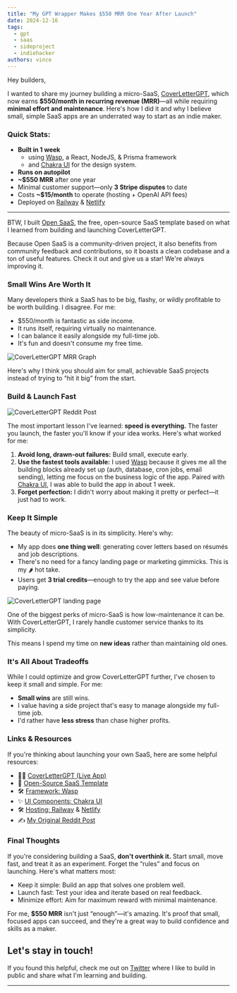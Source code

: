 ```yaml
---
title: "My GPT Wrapper Makes $550 MRR One Year After Launch"
date: 2024-12-16
tags:
  - gpt
  - saas
  - sideproject
  - indiehacker
authors: vince
---
```



Hey builders,

I wanted to share my journey building a micro-SaaS, [CoverLetterGPT](https://coverlettergpt.xyz/), which now earns **$550/month in recurring revenue (MRR)**—all while requiring **minimal effort and maintenance**. Here's how I did it and why I believe small, simple SaaS apps are an underrated way to start as an indie maker.

<Tweet id="1863553258586820976" />

### Quick Stats:

- **Built in 1 week**
  - using [Wasp](https://wasp.sh/), a React, NodeJS, & Prisma framework
  - and [Chakra UI](https://chakra-ui.com/) for the design system.
- **Runs on autopilot**
- **~$550 MRR** after one year
- Minimal customer support—only **3 Stripe disputes** to date
- Costs **~$15/month** to operate (hosting + OpenAI API fees)
- Deployed on [Railway](https://railway.app/) & [Netlify](https://netlify.com/)

---

BTW, I built [Open SaaS](https://opensaas.sh), the free, open-source SaaS template based on what I learned from building and launching CoverLetterGPT.

Because Open SaaS is a community-driven project, it also benefits from community feedback and contributions, so it boasts a clean codebase and a ton of useful features. Check it out and give us a star! We're always improving it.

<StarOpenSaaSCTA />

### Small Wins Are Worth It

Many developers think a SaaS has to be big, flashy, or wildly profitable to be worth building. I disagree. For me:

- $550/month is fantastic as side income.
- It runs itself, requiring virtually no maintenance.
- I can balance it easily alongside my full-time job.
- It's fun and doesn't consume my free time.

<Image src={mrrGraph} alt="CoverLetterGPT MRR Graph" />

Here's why I think you should aim for small, achievable SaaS projects instead of trying to “hit it big” from the start.

### Build & Launch Fast

<Image src={redditPost} alt="CoverLetterGPT Reddit Post" />

The most important lesson I've learned: **speed is everything.** The faster you launch, the faster you'll know if your idea works. Here's what worked for me:

1. **Avoid long, drawn-out failures:** Build small, execute early.
2. **Use the fastest tools available:** I used [Wasp](https://wasp.sh/) because it gives me all the building blocks already set up (auth, database, cron jobs, email sending), letting me focus on the business logic of the app. Paired with [Chakra UI](https://chakra-ui.com/), I was able to build the app in about 1 week.
3. **Forget perfection:** I didn't worry about making it pretty or perfect—it just had to work.

### Keep It Simple

The beauty of micro-SaaS is in its simplicity. Here's why:

- My app does **one thing well**: generating cover letters based on résumés and job descriptions.
- There's no need for a fancy landing page or marketing gimmicks. This is my 🌶 hot take.
- Users get **3 trial credits**—enough to try the app and see value before paying.

<Image src={landingPage} alt="CoverLetterGPT landing page" />

One of the biggest perks of micro-SaaS is how low-maintenance it can be. With CoverLetterGPT, I rarely handle customer service thanks to its simplicity.

This means I spend my time on **new ideas** rather than maintaining old ones.

### It's All About Tradeoffs

While I could optimize and grow CoverLetterGPT further, I've chosen to keep it small and simple. For me:

- **Small wins** are still wins.
- I value having a side project that's easy to manage alongside my full-time job.
- I'd rather have **less stress** than chase higher profits.

### Links & Resources

If you're thinking about launching your own SaaS, here are some helpful resources:

- 👨‍💻 [CoverLetterGPT (Live App)](https://coverlettergpt.xyz/)
- 💸 [Open-Source SaaS Template](https://github.com/wasp-lang/open-saas)
- 🛠️ [Framework: Wasp](https://wasp.sh/)
- ✨ [UI Components: Chakra UI](https://chakra-ui.com/)
- 🛠️ [Hosting: Railway](https://railway.app/) & [Netlify](https://netlify.com/)
- ✍️ [My Original Reddit Post](https://www.reddit.com/r/SideProject/comments/1h4t8vk/my_saas_only_makes_550_a_month_and_i_think_thats/)

### Final Thoughts

If you're considering building a SaaS, **don't overthink it.** Start small, move fast, and treat it as an experiment. Forget the “rules” and focus on launching. Here's what matters most:

- Keep it simple: Build an app that solves one problem well.
- Launch fast: Test your idea and iterate based on real feedback.
- Minimize effort: Aim for maximum reward with minimal maintenance.

For me, **$550 MRR** isn't just “enough”—it's amazing. It's proof that small, focused apps can succeed, and they're a great way to build confidence and skills as a maker.

## Let's stay in touch!

If you found this helpful, check me out on [Twitter](https://x.com/hot_town/status/1863553258586820976) where I like to build in public and share what I'm learning and building.

---

<StarOpenSaaSCTA trailingText="and support tools that help you build fast!" />
